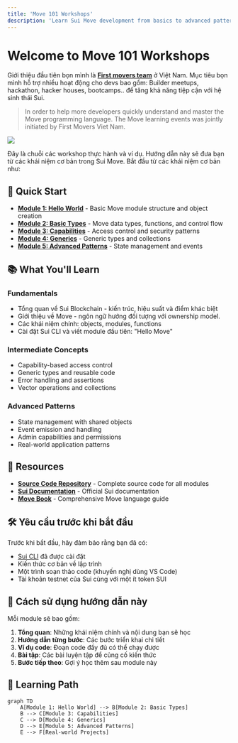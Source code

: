 ```yaml
---
title: 'Move 101 Workshops'
description: 'Learn Sui Move development from basics to advanced patterns'
---
```


# Welcome to Move 101 Workshops

Giới thiệu đầu tiên bọn mình là [**First movers team**](https://linktr.ee/firstmoversvn) ở Việt Nam. Mục tiêu bọn mình hỗ trợ nhiều hoạt động cho devs bao gồm: Builder meetups, hackathon, hacker houses, bootcamps.. để tăng khả năng tiệp cận với hệ sinh thái Sui.

> In order to help more developers quickly understand and master the Move programming language. The Move learning events was jointly initiated by First Movers Viet Nam.

![](https://pbs.twimg.com/profile_banners/1850735476669575168/1751972450/1080x360)

Đây là chuỗi các workshop thực hành và ví dụ. Hướng dẫn này sẽ đưa bạn từ các khái niệm cơ bản trong Sui Move. Bắt đầu từ các khái niệm cơ bản như: 

## 🚀 Quick Start

- **[Module 1: Hello World](/modules/module-1)** - Basic Move module structure and object creation
- **[Module 2: Basic Types](/modules/module-2)** - Move data types, functions, and control flow  
- **[Module 3: Capabilities](/modules/module-3)** - Access control and security patterns
- **[Module 4: Generics](/modules/module-4)** - Generic types and collections
- **[Module 5: Advanced Patterns](/modules/module-5)** - State management and events

## 📚 What You'll Learn

### Fundamentals
- Tổng quan về Sui Blockchain - kiến trúc, hiệu suất và điểm khác biệt
- Giới thiệu về Move - ngôn ngữ hướng đối tượng với ownership model.
- Các khái niệm chính: objects, modules, functions
- Cài đặt Sui CLI và viết module đầu tiên: "Hello Move"

### Intermediate Concepts
- Capability-based access control
- Generic types and reusable code
- Error handling and assertions
- Vector operations and collections

### Advanced Patterns
- State management with shared objects
- Event emission and handling
- Admin capabilities and permissions
- Real-world application patterns

## 🔗 Resources

- **[Source Code Repository](https://github.com/your-username/move-101-workshops-source)** - Complete source code for all modules
- **[Sui Documentation](https://docs.sui.io)** - Official Sui documentation
- **[Move Book](https://move-book.com)** - Comprehensive Move language guide

## 🛠️ Yêu cầu trước khi bắt đầu

Trước khi bắt đầu, hãy đảm bảo rằng bạn đã có:

- [Sui CLI](https://docs.sui.io/build/install) đã được cài đặt
- Kiến thức cơ bản về lập trình
- Một trình soạn thảo code (khuyến nghị dùng VS Code)
- Tài khoản testnet của Sui cùng với một ít token SUI

## 📖 Cách sử dụng hướng dẫn này

Mỗi module sẽ bao gồm:

1. **Tổng quan**:  Những khái niệm chính và nội dung bạn sẽ học
2. **Hướng dẫn từng bước**: Các bước triển khai chi tiết
3. **Ví dụ code**: Đoạn code đầy đủ có thể chạy được
4. **Bài tập**:  Các bài luyện tập để củng cố kiến thức
5. **Bước tiếp theo**: Gợi ý học thêm sau module này

## 🎯 Learning Path

```mermaid
graph TD
    A[Module 1: Hello World] --> B[Module 2: Basic Types]
    B --> C[Module 3: Capabilities]
    C --> D[Module 4: Generics]
    D --> E[Module 5: Advanced Patterns]
    E --> F[Real-world Projects]
```

